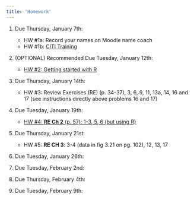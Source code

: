 ```yaml
---
title: 'Homework'
---
```

#. Due Thursday, January 7th:
    + HW #1a: Record your names on Moodle name coach
    + HW #1b: [CITI Training](HW1b_CITI-Training.pdf)
    
#. (OPTIONAL) Recommended Due Tuesday, January 12th:
    + [HW #2: Getting started with R](labs/intro_to_r.html)

#. Due Thursday, January 14th:
    + HW #3: Review Exercises (RE) (p. 34-37), 3, 6, 9, 11, 13a, 14, 16 and 17 (see instructions directly above problems 16 and 17)
    
#. Due Tuesday, January 19th:
    + [HW #4: **RE Ch 2** (p. 57): 1-3, 5, 6 (but using R)](labs/homework4_W21.html)
  
#. Due Thursday, January 21st:
    + HW #5: **RE CH 3**: 3-4 (data in fig 3.21 on pg. 102), 12, 13, 17
    
#. Due Tuesday, January 26th:
    <!-- + [HW #6: Using software](labs/homework5.html) -->
    
#. Due Tuesday, February 2nd:
    <!-- + HW #7: TBD -->
    
#. Due Thursday, February 4th:
    <!-- + [HW #8: **Ch 7**: A1-A3, A6, B5-B6, C1-C3, C6-C9](labs/homework7.html) -->
    
#. Due Tuesday, February 9th:
    <!-- + [HW #9: using software](labs/homework9.html) -->




